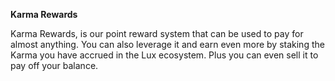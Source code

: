 **Karma Rewards**

Karma Rewards, is our point reward system that can be used to pay for almost anything. You can also leverage it and earn even more by staking the Karma you have accrued in the Lux ecosystem. Plus you can even sell it to pay off your balance.